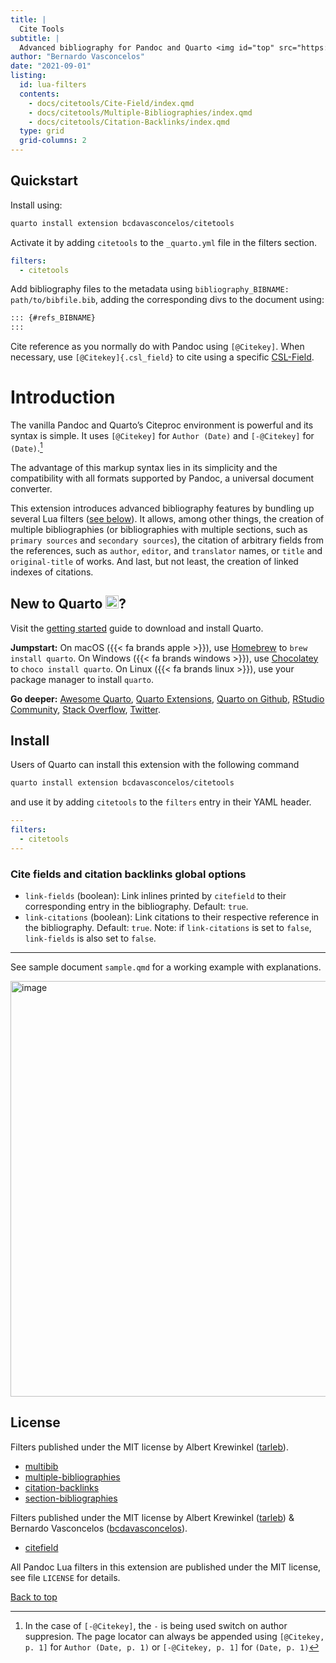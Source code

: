 ```yaml
---
title: |
  Cite Tools
subtitle: |
  Advanced bibliography for Pandoc and Quarto <img id="top" src="https://quarto.org/favicon.png" style="object-fit: cover;width:1em;height:1em;" />
author: "Bernardo Vasconcelos"
date: "2021-09-01"
listing:
  id: lua-filters
  contents:
    - docs/citetools/Cite-Field/index.qmd
    - docs/citetools/Multiple-Bibliographies/index.qmd
    - docs/citetools/Citation-Backlinks/index.qmd
  type: grid
  grid-columns: 2
---
```


::: {.callout-note collapse="true"}
## Quickstart
Install using:
```bash
quarto install extension bcdavasconcelos/citetools
```

Activate it by adding `citetools` to the `_quarto.yml` file in the filters section.

```yaml
filters:
  - citetools
```

Add bibliography files to the metadata using `bibliography_BIBNAME: path/to/bibfile.bib`, adding the corresponding divs to the document using:

 ```markdown
 ::: {#refs_BIBNAME}
 :::
 ```

 Cite reference as you normally do with Pandoc using `[@Citekey]`. When necessary, use `[@Citekey]{.csl_field}` to cite using a specific [CSL-Field](field-names.qmd).

:::


# Introduction {.unnumbered}

The vanilla Pandoc and Quarto's Citeproc environment is powerful and its syntax is simple. It uses `[@Citekey]` for `Author (Date)` and `[-@Citekey]` for `(Date)`.^[In the case of `[-@Citekey]`, the `-` is being used switch on author suppresion. The page locator can always be appended using `[@Citekey, p. 1]` for `Author (Date, p. 1)` or `[-@Citekey, p. 1]` for `(Date, p. 1)`]

::: {.callout-tip appearance="simple"}
The advantage of this markup syntax lies in its simplicity and the compatibility with all formats supported by Pandoc, a universal document converter.
:::


This extension introduces advanced bibliography features by bundling up several Lua filters ([see below](#license)). It allows, among other things, the creation of multiple bibliographies (or bibliographies with multiple sections, such as `primary sources` and `secondary sources`), the citation of arbitrary fields from the references, such as `author`, `editor`, and `translator` names, or `title` and `original-title` of works. And last, but not least, the creation of linked indexes of citations.


::: {#lua-filters}
:::


::: {.callout-note collapse="true"}
## New to Quarto <img src="https://quarto.org/favicon.png" style="object-fit: cover;width:1em;height:1em;" />?
Visit the [getting started](https://quarto.org/docs/get-started/) guide to download and install Quarto.

**Jumpstart:**
On macOS ({{< fa brands apple >}}), use [Homebrew](https://brew.sh/) to `brew install quarto`. On Windows ({{< fa brands windows >}}), use [Chocolatey](https://chocolatey.org/) to `choco install quarto`. On Linux ({{< fa brands linux >}}), use your package manager to install `quarto`.

**Go deeper:** [Awesome Quarto](https://github.com/mcanouil/awesome-quarto), [Quarto Extensions](https://github.com/quarto-ext?type=source), [Quarto on Github](https://github.com/search?q=topic%3Aquarto&type=repositories), [RStudio Community](https://community.rstudio.com/tags/quarto), [Stack Overflow](https://stackoverflow.com/questions/tagged/quarto), [Twitter](https://twitter.com/quarto_pub).
:::




## Install

Users of Quarto can install this extension with the following command

```bash
quarto install extension bcdavasconcelos/citetools
```

and use it by adding `citetools` to the `filters` entry in their YAML header.

``` yaml
---
filters:
  - citetools
---
```

### Cite fields and citation backlinks global options

- `link-fields` (boolean): Link inlines printed by `citefield` to their corresponding entry in the bibliography. Default: `true`.
- `link-citations` (boolean): Link citations to their respective reference in the bibliography. Default: `true`. Note: if `link-citations` is set to `false`, `link-fields` is also set to `false`.

---

See sample document `sample.qmd` for a working example with explanations.


<img width="665" alt="image" src="https://user-images.githubusercontent.com/35749099/226091195-7b27f8a7-c802-4cbb-bac9-81265b7aed45.png">


License
------------------------------------------------------------------
Filters published under the MIT license by Albert Krewinkel ([tarleb](https://github.com/tarleb)).

- [multibib](https://github.com/pandoc-ext/multibib)
- [multiple-bibliographies](https://github.com/pandoc/lua-filters/tree/master/multiple-bibliographies)
- [citation-backlinks](https://github.com/bcdavasconcelos/citation-backlinks)
- [section-bibliographies](https://github.com/pandoc-ext/section-bibliographies)

Filters published under the MIT license by Albert Krewinkel ([tarleb](https://github.com/tarleb)) & Bernardo Vasconcelos ([bcdavasconcelos](https://github.com/bcdavasconcelos)).

- [citefield](https://github.com/bcdavasconcelos/citefield)


All Pandoc Lua filters in this extension are published under the MIT license, see
file `LICENSE` for details.

[Back to top](#top)
